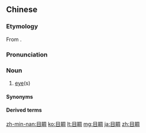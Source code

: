 ==Chinese==
{{zh-forms|alt=目珠}}

===Etymology===
From {{zh-l|*目珠}}.

===Pronunciation===
{{zh-pron
|md=mĕk-cĭu/mĕ̤k-cĭu
|mn=ba̍k-chiu
|cat=n
}}

===Noun===
{{zh-noun}}

# {{lb|zh|Min}} [[eye]](s) {{zh-mw|mn:蕊|雙}}

====Synonyms====
{{zh-dial|眼睛}}

====Derived terms====
{{zh-der|目睭毛|目睭仁|目睭子|目睭核|目睭皮|目睭花|目睭眶|目睭前|目睭尾|目睭有珠|目睭紅去}}

[[zh-min-nan:目睭]]
[[ko:目睭]]
[[lt:目睭]]
[[mg:目睭]]
[[ja:目睭]]
[[zh:目睭]]